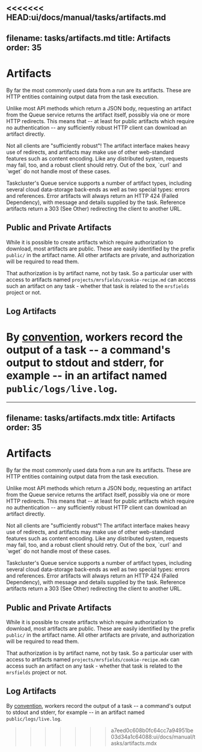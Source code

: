<<<<<<< HEAD:ui/docs/manual/tasks/artifacts.md
---
filename: tasks/artifacts.md
title: Artifacts
order: 35
---

# Artifacts

By far the most commonly used data from a run are its artifacts. These are
HTTP entities containing output data from the task execution.

Unlike most API methods which return a JSON body, requesting an artifact from
the Queue service returns the artifact itself, possibly via one or more HTTP
redirects. This means that -- at least for public artifacts which require no
authentication -- any sufficiently robust HTTP client can download an artifact
directly.

<Warning>
Not all clients are "sufficiently robust"! The artifact interface
makes heavy use of redirects, and artifacts may make use of other web-standard
features such as content encoding.  Like any distributed system, requests may
fail, too, and a robust client should retry. Out of the box, `curl` and `wget`
do not handle most of these cases.
</Warning>

Taskcluster's Queue service supports a number of artifact types, including
several cloud data-storage back-ends as well as two special types: errors and
references. Error artifacts will always return an HTTP 424 (Failed Dependency), with
message and details supplied by the task. Reference artifacts return a 303 (See
Other) redirecting the client to another URL.

## Public and Private Artifacts

While it is possible to create artifacts which require authorization to
download, most artifacts are public. These are easily identified by the prefix
`public/` in the artifact name. All other artifacts are private, and
authorization will be required to read them.

That authorization is by artifact name, not by task. So a particular user with
access to artifacts named `projects/mrsfields/cookie-recipe.md` can access such
an artifact on any task - whether that task is related to the `mrsfields`
project or not.

## Log Artifacts

By [convention](/docs/manual/design/conventions/task-logs), workers record the output of a task -- a command's output to
stdout and stderr, for example -- in an artifact named `public/logs/live.log`.
=======
---
filename: tasks/artifacts.mdx
title: Artifacts
order: 35
---

# Artifacts

By far the most commonly used data from a run are its artifacts. These are
HTTP entities containing output data from the task execution.

Unlike most API methods which return a JSON body, requesting an artifact from
the Queue service returns the artifact itself, possibly via one or more HTTP
redirects. This means that -- at least for public artifacts which require no
authentication -- any sufficiently robust HTTP client can download an artifact
directly.

<Warning>
Not all clients are "sufficiently robust"! The artifact interface
makes heavy use of redirects, and artifacts may make use of other web-standard
features such as content encoding.  Like any distributed system, requests may
fail, too, and a robust client should retry. Out of the box, `curl` and `wget`
do not handle most of these cases.
</Warning>

Taskcluster's Queue service supports a number of artifact types, including
several cloud data-storage back-ends as well as two special types: errors and
references. Error artifacts will always return an HTTP 424 (Failed Dependency), with
message and details supplied by the task. Reference artifacts return a 303 (See
Other) redirecting the client to another URL.

## Public and Private Artifacts

While it is possible to create artifacts which require authorization to
download, most artifacts are public. These are easily identified by the prefix
`public/` in the artifact name. All other artifacts are private, and
authorization will be required to read them.

That authorization is by artifact name, not by task. So a particular user with
access to artifacts named `projects/mrsfields/cookie-recipe.mdx` can access such
an artifact on any task - whether that task is related to the `mrsfields`
project or not.

## Log Artifacts

By [convention](/docs/manual/design/conventions/task-logs), workers record the output of a task -- a command's output to
stdout and stderr, for example -- in an artifact named `public/logs/live.log`.
>>>>>>> a7eed0c608b0fc64cc7a94951be03d34a1c64088:ui/docs/manual/tasks/artifacts.mdx
